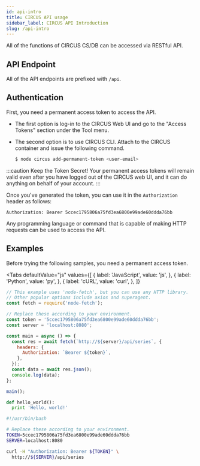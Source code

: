 ```yaml
---
id: api-intro
title: CIRCUS API usage
sidebar_label: CIRCUS API Introduction
slug: /api-intro
---
```


All of the functions of CIRCUS CS/DB can be accessed via RESTful API.

## API Endpoint

All of the API endpoints are prefixed with `/api`.

## Authentication

First, you need a permanent access token to access the API.

- The first option is log-in to the CIRCUS Web UI and go to the "Access Tokens" section under the Tool menu.
- The second option is to use CIRCUS CLI. Attach to the CIRCUS container and issue the following command.

  ```bash
  $ node circus add-permanent-token <user-email>
  ```

:::caution Keep the Token Secret!
Your permanent access tokens will remain valid even after you have logged out of the CIRCUS web UI, and it can do anything on behalf of your account.
:::

Once you've generated the token, you can use it in the `Authorization` header as follows:

```
Authorization: Bearer 5ccec1795806a75fd3ea6800e99ade60ddda76bb
```

Any programming language or command that is capable of making HTTP requests can be used to access the API.

## Examples

Before trying the following samples, you need a permanent access token.


<Tabs
  defaultValue="js"
  values={[
    { label: 'JavaScript', value: 'js', },
    { label: 'Python', value: 'py', },
    { label: 'cURL', value: 'curl', },
  ]}
>
<TabItem value="js">

```js title="index.js"
// This example uses 'node-fetch', but you can use any HTTP library.
// Other popular options include axios and superagent.
const fetch = require('node-fetch');

// Replace these according to your environment.
const token = '5ccec1795806a75fd3ea6800e99ade60ddda76bb';
const server = 'localhost:8080';

const main = async () => {
  const res = await fetch(`http://${server}/api/series`, {
    headers: {
      Authorization: `Bearer ${token}`,
    },
  });
  const data = await res.json();
  console.log(data);
};

main();
```

</TabItem>
<TabItem value="py">

```py title="index.py"
def hello_world():
  print 'Hello, world!'
```

</TabItem>
<TabItem value="curl">

```bash title="curl.bash"
#!/usr/bin/bash

# Replace these according to your environment.
TOKEN=5ccec1795806a75fd3ea6800e99ade60ddda76bb
SERVER=localhost:8080

curl -H "Authorization: Bearer ${TOKEN}" \
  http://${SERVER}/api/series
```

</TabItem>
</Tabs>
